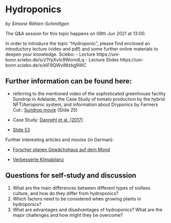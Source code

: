 # Hydroponics
*by Simone Röhlen-Schmittgen*

The Q&A session for this topic happens on 08th Jun 2021 at 13:00.

In order to introduce the topic “Hydroponic”, please find enclosed an introductory lecture (video and pdf) and some further online materials to deepen your knowledge.
Sciebo:
- Lecture https://uni-bonn.sciebo.de/s/z1YpXvIc9WomdLq
- Lecture Slides https://uni-bonn.sciebo.de/s/eiF9QWvlMzbg9WC

## Further information can be found here:


- referring to the mentioned video of the sophisticated greenhouse facility Sundrop in Adelaide, the Case Study of tomato production by the hybrid NFT/Aeroponic system, and information about Dryponics by Farmers Cut:: [Sundrop movie](https://uni-bonn.sciebo.de/s/X7c3Q2iVPQ9s7zh) (Slide 25)

- Case Study: [Dannehl et al. (2017)](https://www.researchgate.net/publication/317901695_Sustainable_Cities_Viability_of_a_Hybrid_AeroponicNutrient_Film_Technique_System_for_Cultivation_of_Tomatoes) 

- [Slide 53](https://www.agritecture.com/blog/2018/4/2/dryponics-how-farmers-cut-lifts-indoor-vertical-farming-to-the-next-level)

Further interesting articles and movies (in German):

- [Forscher planen Gewächshaus auf dem Mond](https://www.zdf.de/nachrichten/heute/weltraum-gewaechshaus-soll-nahrungsmittel-fuer-astronauten-liefern-100.html)

- [Verbesserte Klimabilanz](https://www.zdf.de/wissen/nano/190425-nano-gewaechshaus-102.html)

## Questions for self-study and discussion

1. What are the main differences between different types of soilless culture, and how do they differ from hydroponics?
2. Which factors need to be considered when growing plants in hydroponics?
3. What are advantages and disadvantages of hydroponics? What are the major challenges and how might they be overcome?

